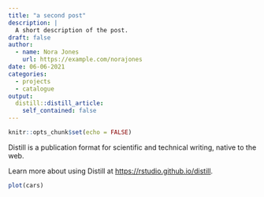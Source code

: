 ```yaml
---
title: "a second post"
description: |
  A short description of the post.
draft: false
author:
  - name: Nora Jones
    url: https://example.com/norajones
date: 06-06-2021
categories:
  - projects
  - catalogue
output:
  distill::distill_article:
    self_contained: false
---
```



```r
knitr::opts_chunk$set(echo = FALSE)
```

Distill is a publication format for scientific and technical writing, native to the web.

Learn more about using Distill at <https://rstudio.github.io/distill>.

```r
plot(cars)
```

